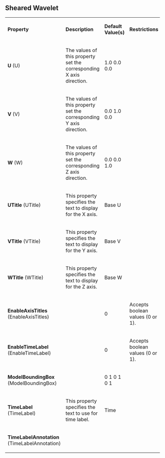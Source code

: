 
==Sheared Wavelet==



{| class="PropertiesTable" border="1" cellpadding="5"
|-
| '''Property'''
| '''Description'''
| '''Default Value(s)'''
| '''Restrictions'''

|-
|'''U''' (U)
|

The values of this property set the corresponding X axis direction.

|
1.0 0.0 0.0
|

|-
|'''V''' (V)
|

The values of this property set the corresponding Y axis direction.

|
0.0 1.0 0.0
|

|-
|'''W''' (W)
|

The values of this property set the corresponding Z axis direction.

|
0.0 0.0 1.0
|

|-
|'''UTitle''' (UTitle)
|

This property specifies the text to display for the X axis.

|
Base U
|

|-
|'''VTitle''' (VTitle)
|

This property specifies the text to display for the Y axis.

|
Base V
|

|-
|'''WTitle''' (WTitle)
|

This property specifies the text to display for the Z axis.

|
Base W
|

|-
|'''EnableAxisTitles''' (EnableAxisTitles)
|

|
0
|
Accepts boolean values (0 or 1).
|-
|'''EnableTimeLabel''' (EnableTimeLabel)
|

|
0
|
Accepts boolean values (0 or 1).
|-
|'''ModelBoundingBox''' (ModelBoundingBox)
|

|
0 1 0 1 0 1
|

|-
|'''TimeLabel''' (TimeLabel)
|

This property specifies the text to use for time label.

|
Time
|

|-
|'''TimeLabelAnnotation''' (TimeLabelAnnotation)
|

|

|


|}

